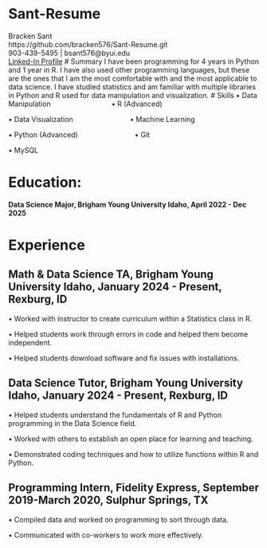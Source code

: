 # Sant-Resume
Bracken Sant   
https://github.com/bracken576/Sant-Resume.git   
903-439-5495 | bsant576@byui.edu   
[Linked-In Profile](https://linkedin.com/in/bracken-sant-70b76a192)
# Summary
I have been programming for 4 years in Python and 1 year in R. I have also used other programming languages, but these are the ones that I am the most comfortable with and the most applicable to data science. I have studied statistics and am familiar with multiple libraries in Python and R used for data manipulation and visualization. 
# Skills
•	Data Manipulation &nbsp;&nbsp;&nbsp;&nbsp;&nbsp;&nbsp;&nbsp;&nbsp;&nbsp;&nbsp;&nbsp;&nbsp;&nbsp;&nbsp;&nbsp;&nbsp;&nbsp;&nbsp;&nbsp;&nbsp;&nbsp;&nbsp;&nbsp;&nbsp;&nbsp;&nbsp;&nbsp;&nbsp;&nbsp; • R (Advanced)

•	Data Visualization &nbsp;&nbsp;&nbsp;&nbsp;&nbsp;&nbsp;&nbsp;&nbsp;&nbsp;&nbsp;&nbsp;&nbsp;&nbsp;&nbsp;&nbsp;&nbsp;&nbsp;&nbsp;&nbsp;&nbsp;&nbsp;&nbsp;&nbsp;&nbsp;&nbsp;&nbsp;&nbsp; • Machine Learning

•	Python (Advanced) &nbsp;&nbsp;&nbsp;&nbsp;&nbsp;&nbsp;&nbsp;&nbsp;&nbsp;&nbsp;&nbsp;&nbsp;&nbsp;&nbsp;&nbsp;&nbsp;&nbsp;&nbsp;&nbsp;&nbsp;&nbsp;&nbsp;&nbsp;&nbsp;&nbsp;&nbsp;&nbsp; • Git	

•	MySQL   

# Education:
**Data Science Major, Brigham Young University Idaho, April 2022 - Dec 2025**

# Experience
## Math & Data Science TA, Brigham Young University Idaho, January 2024 - Present, Rexburg, ID

•	Worked with instructor to create curriculum within a Statistics class in R.

•	Helped students work through errors in code and helped them become independent.

•	Helped students download software and fix issues with installations.

## Data Science Tutor, Brigham Young University Idaho, January 2024 - Present, Rexburg, ID
• Helped students understand the fundamentals of R and Python programming in the Data Science field.  

• Worked with others to establish an open place for learning and teaching.

• Demonstrated coding techniques and how to utilize functions within R and Python.

## Programming Intern, Fidelity Express, September 2019-March 2020, Sulphur Springs, TX
•	Compiled data and worked on programming to sort through data.

• Communicated with co-workers to work more effectively.


